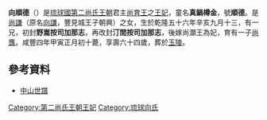 {{東亞女性歷史人物
|名稱 =向順德
|身份 =按司、王妃、王太妃
|國家 =[[琉球國|琉球國]]
|時代 =[[第二尚氏王朝|第二尚氏王朝]]
|屆數 =
|最高職務 =[[王太妃|王太妃]]
|姓=向
|封爵 =[[翁主|翁主]]、[[按司|按司]]、[[王妃|王妃]]、王太妃
|封號 =野嵩按司加那志-->汀間按司加那志-->佐敷按司加那志
|位號=
|封地 =[[野嵩村|野嵩村]]-->[[汀間村|汀間村]]-->[[佐敷間切|佐敷間切]]
|神號 =
|氏族 =[[首里向氏|首里向氏]]
|童名 =真鍋樽金
|小字=
|號=順德
|法號=
|院號=
|其他名號=
|出生日期=1791年10月10日
|出生地點=琉球國[[首里|首里]]
|婚年=
|逝世日期=1865年1月14日
|逝世地點=琉球國[[首里|首里]]
|諡號=
|墓葬=玉陵
|父親=[[尚謙|尚謙]]
|嫡母=
|母親=[
|夫=[[尚灝王|尚灝王]]
|婚姻名份=
|夫之父=[[尚哲王|尚哲王]]
|夫之母=[[聞得大君|聞得大君]]加那志[[向德澤|向德澤]]
|夫之嫡母=
|夫之側室=[[向夫人_(具志堅按司)|夫人向氏]]（具志堅按司那志）<br>夫人[[向蘭溪|向蘭溪]]（古波藏按司）<br>[[御妻|妻]][[劉福岩|劉福岩]]（小那霸[[阿護母志良禮|阿護母志良禮]]）<br>妻[[史蘭室|史蘭室]]（前田阿護母志良禮）<br>妻[[戴寂照|戴寂照]]（座喜味阿護母志良禮）<br>妻[[泉雪庭|泉雪庭]]（又吉阿護母志良禮）<br>妻[[顧御妻|顧氏]]（上間阿護母志良禮）<br>妻[[元慈雲|元慈雲]]（仲西阿護母志良禮）<br>妻[[任貞室|任貞室]]（謝名堂阿護母志良禮）
|兄弟=[[豐見城朝尊|尚氏豐見城王子朝尊]]
|姊妹=
|子=[[尚膺|尚膺]]
|女=
|其他親屬 =
|經歷 = 
|著作 =
|注釋=}}

'''向順德'''（{{bd|1791年|10月10日|1865年|1月14日}}）是[[琉球國|琉球國]][[第二尚氏王朝|第二尚氏王朝]]君主[[尚育王|尚育王]]之[[王妃|王妃]]，童名'''真鍋樽金'''，號'''順德'''。是[[尚謙|尚謙]]（原名[[向謙|向謙]]，豐見城王子朝興）之女，生於乾隆五十六年辛亥九月十三，有一兄，初封'''野嵩按司加那志'''，再改封'''汀間按司加那志'''，後嫁尚灝王為妃，育有一子[[尚膺|尚膺]]。咸豐四年甲寅正月初十薨，享壽六十四歲，葬於[[玉陵|玉陵]]。
==參考資料==
*[https://web.archive.org/web/20131213104020/http://dynasty.cc/han/book/book/zssp.html 中山世譜]
{{第二尚氏王朝王妃}}
[[Category:第二尚氏王朝王妃|Category:第二尚氏王朝王妃]]
[[Category:琉球向氏|Category:琉球向氏]]